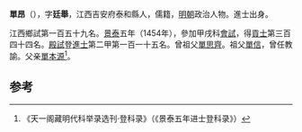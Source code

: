 '''單昂'''（{{bd|1429年||？}}），字'''廷舉'''，江西吉安府泰和縣人，儒籍，[[明朝|明朝]]政治人物。進士出身。

江西鄉試第一百五十九名。[[景泰|景泰]]五年（1454年），參加甲戌科[[會試|會試]]，得[[貢士|貢士]]第三百四十四名。[[殿試|殿試]]登[[進士|進士]]第二甲第一百一十五名。曾祖父[[單思齊|單思齊]]。祖父[[單信|單信]]，曾任教諭。父亲[[單本源|單本源]]<ref>《天一阁藏明代科举录选刊·登科录》（《景泰五年进士登科录》）</ref>。

==参考==
{{reflist}}
{{明朝人物小作品}}
{{景泰五年甲戌科殿試金榜}}